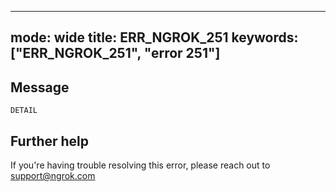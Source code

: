
---
mode: wide
title: ERR_NGROK_251
keywords: ["ERR_NGROK_251", "error 251"]
---

## Message
`DETAIL`




## Further help
If you're having trouble resolving this error, please reach out to [support@ngrok.com](mailto:support@ngrok.com?subject=Help%20with%20ERR_NGROK_251)

